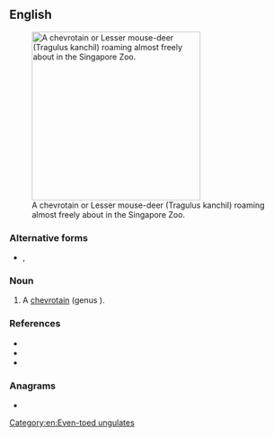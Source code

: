 {{also|mousedeer}}
==English==
[[File:Mouse-deer Singapore Zoo 2012.JPG|thumb|300px|A chevrotain or Lesser mouse-deer (Tragulus kanchil) roaming almost freely about in the Singapore Zoo.]]
===Alternative forms===
* {{l|en|mousedeer}}, {{l|en|mouse-deer}}

===Noun===
{{en-noun|s|mouse deer}}

# A [[chevrotain]] (genus {{taxlink|Tragulus|genus|ver=180322}}).

===References===
* {{pedia}}
* {{specieslite|Tragulus|i=1}}
* {{comcatlite|Tragulus|i=1}}

===Anagrams===
* {{anagrams|en|deer mouse|deermouse}}

[[Category:en:Even-toed ungulates]]